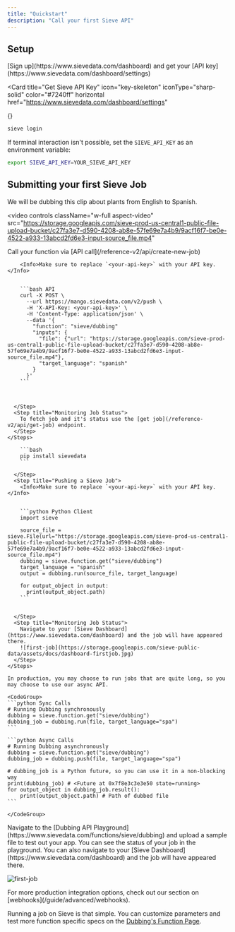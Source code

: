 ```yaml
---
title: "Quickstart"
description: "Call your first Sieve API"
---
```


## **Setup**

<Steps>

<Step title="Setting up account">
[Sign up](https://www.sievedata.com/dashboard) and get your [API key](https://www.sievedata.com/dashboard/settings)

<Card
  title="Get Sieve API Key"
  icon="key-skeleton"
  iconType="sharp-solid"
  color="#7240ff"
  horizontal
  href="https://www.sievedata.com/dashboard/settings"
>
  {}
</Card>
</Step >

<Step title="Login with your API key">

<Tabs>
<Tab title="Terminal">

```bash
sieve login
```

</Tab>
<Tab title="Environment Variable">

If terminal interaction isn't possible, set the `SIEVE_API_KEY` as an environment variable:

```bash
export SIEVE_API_KEY=YOUR_SIEVE_API_KEY
```

</Tab>
</Tabs>

</Step>

</Steps>

## **Submitting your first Sieve Job**

We will be dubbing this clip about plants from English to Spanish.

<video
  controls
  className="w-full aspect-video"
  src="https://storage.googleapis.com/sieve-prod-us-central1-public-file-upload-bucket/c27fa3e7-d590-4208-ab8e-57fe69e7a4b9/9acf16f7-be0e-4522-a933-13abcd2fd6e3-input-source_file.mp4"
></video>

<Tabs>
  <Tab title="API">
    <Steps>
      <Step title="Pushing a Sieve Job">
        Call your function via [API call](/reference-v2/api/create-new-job)

        <Info>Make sure to replace `<your-api-key>` with your API key.</Info>


        ```bash API
        curl -X POST \
          --url https://mango.sievedata.com/v2/push \
          -H 'X-API-Key: <your-api-key>' \
          -H 'Content-Type: application/json' \
          --data '{
            "function": "sieve/dubbing"
            "inputs": {
              "file": {"url": "https://storage.googleapis.com/sieve-prod-us-central1-public-file-upload-bucket/c27fa3e7-d590-4208-ab8e-57fe69e7a4b9/9acf16f7-be0e-4522-a933-13abcd2fd6e3-input-source_file.mp4"},
              "target_language": "spanish"
            }
          }'
        ```



      </Step>
      <Step title="Monitoring Job Status">
        To fetch job and it's status use the [get job](/reference-v2/api/get-job) endpoint.
      </Step>
    </Steps>

  </Tab>
  <Tab title="Python">
    <Steps>
      <Step title="Install the Sieve Python client">

        ```bash
        pip install sievedata
        ```

      </Step>
      <Step title="Pushing a Sieve Job">
        <Info>Make sure to replace `<your-api-key>` with your API key.</Info>


        ```python Python Client
        import sieve

        source_file = sieve.File(url="https://storage.googleapis.com/sieve-prod-us-central1-public-file-upload-bucket/c27fa3e7-d590-4208-ab8e-57fe69e7a4b9/9acf16f7-be0e-4522-a933-13abcd2fd6e3-input-source_file.mp4")
        dubbing = sieve.function.get("sieve/dubbing")
        target_language = "spanish"
        output = dubbing.run(source_file, target_language)

        for output_object in output:
          print(output_object.path)
        ```


      </Step>
      <Step title="Monitoring Job Status">
        Navigate to your [Sieve Dashboard](https://www.sievedata.com/dashboard) and the job will have appeared there.
        ![first-job](https://storage.googleapis.com/sieve-public-data/assets/docs/dashboard-firstjob.jpg)
      </Step>
    </Steps>

    In production, you may choose to run jobs that are quite long, so you may choose to use our async API.

    <CodeGroup>
    ```python Sync Calls
    # Running Dubbing synchronously
    dubbing = sieve.function.get("sieve/dubbing")
    dubbing_job = dubbing.run(file, target_language="spa")
    ```

    ```python Async Calls
    # Running Dubbing asynchronously
    dubbing = sieve.function.get("sieve/dubbing")
    dubbing_job = dubbing.push(file, target_language="spa")

    # dubbing_job is a Python future, so you can use it in a non-blocking way
    print(dubbing_job) # <Future at 0x7f8e3c3e3e50 state=running>
    for output_object in dubbing_job.result():
        print(output_object.path) # Path of dubbed file
    ```

    </CodeGroup>

  </Tab>
  <Tab title="Playground">
<Steps>
  <Step title="Pushing a Sieve Job">
    Navigate to the [Dubbing API Playground](https://www.sievedata.com/functions/sieve/dubbing) and upload a sample file to test out your app.

  </Step>
  <Step title="Monitoring Job Status">
    You can see the status of your job in the playground. You can also navigate to your [Sieve Dashboard](https://www.sievedata.com/dashboard) and the job will have appeared there.

![first-job](https://storage.googleapis.com/sieve-public-data/assets/docs/dashboard-firstjob.jpg)

  </Step>
</Steps>

</Tab>
</Tabs>

<Tip>
  For more production integration options, check out our section on
  [webhooks](/guide/advanced/webhooks).
</Tip>

Running a job on Sieve is that simple.
You can customize parameters and test more function specific specs on the [Dubbing's Function Page](https://www.sievedata.com/functions/sieve/dubbing/guide).

